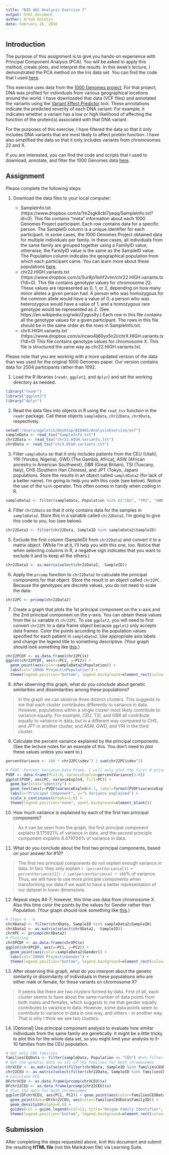 ```yaml
---
title: "BIO 465 Analysis Exercise 7"
output: html_document
author: Artem Golotin
date: February 26, 2016
---
```


## Introduction

The purpose of this assignment is to give you hands-on experience with Principal Component Analysis (PCA). You will be asked to apply this method, create plots, and interpret the results. In this week's lecture, I demonstrated the PCA method on the Iris data set. You can find the code that I used [here](https://www.dropbox.com/s/s925mdpi4ypkvc9/BIO_465_Statistics2_Lecture.html?dl=0).

This exercise uses data from the [1000 Genomes project](http://www.1000genomes.org). For that project, DNA was profiled for individuals from various geographical locations around the world. I have downloaded that data (VCF files) and annotated the variants using the [Variant Effect Predictor](http://www.ensembl.org/info/docs/tools/vep/index.html) tool. These annotations indicate the predicted severity of each DNA variant. For example, it indicates whether a variant has a low or high likelihood of affecting the function of the protein(s) associated with that DNA variant.

For the purposes of this exercise, I have filtered the data so that it only includes DNA variants that are most likely to affect protein function. I have also simplified the data so that it only includes variants from chromosomes 22 and X.

If you are interested, you can find the code and scripts that I used to download, annotate, and filter the 1000 Genomes data [here](https://www.dropbox.com/s/9ouywyeulr5o83f/BIO_465_Analysis_Exercise_7_Prep.Rmd?dl=0).

## Assignment

Please complete the following steps:

1. Download the data files to your local computer:

    * SampleInfo.txt (https://www.dropbox.com/s/1m2sgk8cbl7yeqq/SampleInfo.txt?dl=0). This file contains "meta" information about each 1000 Genomes Project participant. Each row contains data for a specific person. The SampleID column is a unique identifier for each participant. In some cases, the 1000 Genomes Project obtained data for multiple individuals per family. In these cases, all individuals from the same family are grouped together using a FamilyID value; otherwise, the FamilyID value is the same as the SampleID value. The Population column indicates the geographical population from which each participant came. You can learn more about these populations [here](http://www.1000genomes.org/category/frequently-asked-questions/population).
    * chr22.HIGH.variants.txt (https://www.dropbox.com/s/5ur8jo1lxhf2vlm/chr22.HIGH.variants.txt?dl=0). This file contains genotype values for chromosome 22. These values are represented as 0, 1, or 2, depending on how many minor alleles a given person had. A person who was homozygous for the common allele would have a value of 0; a person who was heterozygous would have a value of 1, and a homozygous rare genotype would be represented as 2. (See https://en.wikipedia.org/wiki/Zygosity.) Each row in this file contains all the genotype values for a given participant. The rows in this file should be in the same order as the rows in SampleInfo.txt.
    * chrX.HIGH.variants.txt (https://www.dropbox.com/s/ncwo4lj60yx5n2i/chrX.HIGH.variants.txt?dl=0) This file contains genotype values for chromosome X. This file is structured the same way as chr22.HIGH.variants.txt.

Please note that you are working with a more updated version of the data than was used for the original 1000 Genomes paper. Our version contains data for 2504 participants rather than 1092.

1. Load the R libraries (```readr```, ```ggplot2```, and ```dplyr```) and set the working directory as needed.

```r
library("readr")
library("ggplot2")
library("dplyr")
```

2. Read the data files into objects in R using the ```read_tsv``` function in the ```readr``` package. Call these objects ```sampleData```, ```chr22Data```, ```chrXData```, respectively.

```r
setwd("/Users/agolotin/Desktop/BIO465/AnalysisExercise/ex7")
sampleData <- read_tsv("SampleInfo.txt")
chr22Data <- read_tsv("chr22.HIGH.variants.txt")
chrXData <- read_tsv("chrX.HIGH.variants.txt")
```

3. Filter ```sampleData``` so that it only includes patients from the CEU (Utah), YRI (Yoruba, Nigeria), GWD (The Gambia, Africa), ASW (African ancestry in American Southwest), GBR (Great Britain), TSI (Tuscany, Italy), CHS (Southern Han Chinese), and JPT (Tokyo, Japan) populations. Store the results in an object called ```sampleData2``` (for lack of a better name). I'm going to help you with this code (see below). Notice the use of the ```%in%``` operator. This often comes in handy when coding in R.

```r
sampleData2 <- filter(sampleData, Population %in% c("CEU", "YRI", "GWD", "ASW", "GBR", "TSI", "CHS", "JPT"))
```

4. Filter ```chr22Data``` so that it only contains data for the samples in ```sampleData2```. Store this in a variable called ```chr22Data2```. I'm going to give this code to you, too (see below).

```r
chr22Data2 <- filter(chr22Data, SampleID %in% sampleData2$SampleID)
```

5. Exclude the first column (SampleID) from ```chr22Data2``` and convert it to a matrix object. (While I'm at it, I'll help you with this one, too. Notice that when selecting columns in R, a negative sign indicates that you want to exclude it and to keep all the others.)

```r
chr22Data2 <- as.matrix(select(chr22Data2, -SampleID))
```

6. Apply the ```prcomp``` function to ```chr22Data2``` to calculate the principal components for that object. Store the result in an object called ```chr22PC```. Because the genotypes are discrete values, you do not need to scale the data.

```r
chr22PC <- prcomp(chr22Data2)
```

7. Create a graph that plots the 1st principal component on the x-axis and the 2nd principal component on the y-axis. You can obtain these values from the ```$x``` variable in ```chr22PC```. To use ```ggplot2```, you will need to first convert ```chr22PC``` to a data frame object because ```ggplot2``` only accepts data frames. Color the points according to the population values specified for each patient in ```sampleData2```. Use appropriate axis labels and change the legend title to something descriptive. (Your graph should look something like [this](https://www.dropbox.com/s/s3vpevz7n1p02u8/Expected_Results_1000G_1.pdf?dl=0).)

```r
chr22PCDF <- as.data.frame(chr22PC$x)
ggplot(chr22PCDF, aes(x=PC1, y=PC2)) + 
  geom_point(aes(color=sampleData2$Population)) +
  labs(col="1000G Project\nPopulation") + 
  theme(legend.position="bottom", legend.background=element_rect(colour="black", fill="gray93"), panel.background=element_rect(fill="gray97"))
```

8. After observing this graph, what do you conclude about genetic similarities and dissimilarities among these populations?

> In the graph we can observe three distinct clusters. This suggests to me that each cluster contributes differently to variance in data. However, populations within a single cluster most likely contribute to variance equally. For example, CEU, TSI, and GBR all contribute equally to variance in data, but in a different way compared to CHS, and JPT in another cluster, and ASW, GWD, and YRI in the third cluster.

9. Calculate the percent variance explained by the principal components. (See the lecture notes for an example of this. You don't need to plot these values unless you want to.)

```r
percentVariance <- 100 * chr22PC$sdev^2 / sum(chr22PC$sdev^2)

# PVDF: Percent Variance Data Frame. I will only plot the first 8 principle components
PVDF <- data.frame(PC=1:8, varanceExplnd=percentVariance[1:8])
ggplot(PVDF, aes(PC, varanceExplnd, fill=PC)) + 
  geom_bar(stat="identity") + 
  geom_text(aes(y=PVDF$varanceExplnd+0.3, label=format(PVDF$varanceExplnd, digits=7))) +
  labs(x="Principal Component", y="% Variance explained") +
  scale_x_continuous(breaks=1:8) +
  theme(legend.position="none", panel.background=element_blank())
```

10. How much variance is explained by each of the first two principal components?

> As it can be seen from the graph, the first principal component explains 9.175921% of variance in data, and the second principle component explains 8.479704% of variance in data.

11. What do you conclude about the first two principal components, based on your answer for #10?

> The first two principal components do not explain enough variance in data. In fact, they only explain `r (percentVariance[1] + percentVariance[2]) / sum(percentVariance) * 100`% of variance. Thus, we will have to use more principle components when transforming our data if we want to have a better representation of our dataset in lower dimensions.

12. Repeat steps #4-7; however, this time use data from chromosome X. Also this time color the points by the values for Gender rather than Population. (Your graph should look something like [this](https://www.dropbox.com/s/crv78co4xcm7cdd/Expected_Results_1000G_2.pdf?dl=0).)

```r
# Steps 4 - 6
chrXData2 <- filter(chrXData, SampleID %in% sampleData2$SampleID)
chrXData2 <- as.matrix(select(chrXData2, -SampleID))
chrXPC <- prcomp(chrXData2)
# Plotting 
chrXPCDF <- as.data.frame(chrXPC$x)
ggplot(chrXPCDF, aes(x=PC1, y=PC2)) + 
  geom_point(aes(color=sampleData2$Gender)) +
  labs(col="1000G Project\nGender") + 
  theme(legend.position="bottom", legend.background=element_rect(colour="black", fill="gray93"), panel.background=element_rect(fill="gray97"))
```

13. After observing this graph, what do you interpret about the genetic similarity or dissimilarity of individuals in these populations who are either male or female, for these variants on chromosome X?

> It seems like there are two clusters formed by data. First of all, each cluster seems to have about the same number of data points from both males and females, which suggests to me that gender equally contributes to varaince in data. However, some data points seem to contribute to variance in data in one way, and others - in another way. That is why I think we see two clusters.

14. [Optional] Use principal component analysis to evaluate how similar individuals from the same family are genetically. It might be a little tricky to plot this for the whole data set, so you might limit your analysis to 5-10 families from the CEU population.

```r
# Get only CEU families
familiesCEUData <- filter(sampleData, Population == "CEU") #%>% filter(FamilyID %in% unique(FamilyID)[1:10]) I wanted to do only 10 families at first...
# Get the genetic data on all of the families for both chromosomes
chrXCEU <- as.matrix(select(filter(chrXData, SampleID %in% familiesCEUData$SampleID), -SampleID))
chr22CEU <- as.matrix(select(filter(chr22Data, SampleID %in% familiesCEUData$SampleID), -SampleID))
# Calculate PCA
DFchrXCEU <- as.data.frame(prcomp(chrXCEU)$x)
DFchr22CEU <- as.data.frame(prcomp(chr22CEU)$x)
# Plot the data for both chromosomes
ggplot(DFchrXCEU, aes(PC1, PC2)) + geom_point(aes(color=familiesCEUData$FamilyID)) +
  geom_point(data=DFchr22CEU, aes(color=familiesCEUData$FamilyID)) +
  geom_density2d(alpha=0.5) +
  guides(col = guide_legend(ncol=12, title="Unique Family Identifier", title.position="top")) + 
  theme(legend.position="bottom", legend.background=element_rect(colour="black", fill="gray93"), panel.background=element_rect(fill="gray97"))
```

## Submission

After completing the steps requested above, knit this document and submit the resulting **HTML file** (not the Markdown file) via Learning Suite.